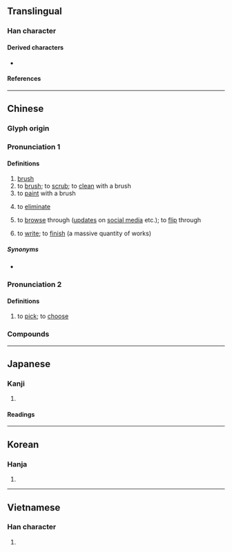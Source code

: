 {{character info}}
==Translingual==

===Han character===
{{Han char|rn=18|rad=刀|as=06|sn=8|four=72200|canj=SBLN|ids=⿰𡰯刂}}

====Derived characters====
* {{l|mul|[[唰]], [[𢯍]], [[涮]], [[𤷯]]}}

====References====
{{Han ref|kx=0139.090|dkj=01964|dj=0316.010|hdz=10337.050|uh=5237}}

----

==Chinese==
{{zh-forms}}

===Glyph origin===
{{Han etym}}

===Pronunciation 1===
{{zh-pron
|m=shuā,er=y
|m-s=
|c=caat3,caat3-2
|c-t=cat1,cat1-4*
|g=
|h=pfs=sot
|j=suah4
|md=sáuk
|mn=soat/xm,zz,tw:seh/qz:serh/soa/xm,zz:soah/xm,zz:sóa
|mn_note=soat - literary; seh/serh, soa, soah, sóa - vernacular
|mn-t=suêh4
|w=4seq
|x=xya6
|mc=y
|oc=y
|cat=n,v
}}

====Definitions====
{{zh-hanzi}}

# [[brush]] {{gloss|tool}}
# to [[brush]]; to [[scrub]]; to [[clean]] with a brush
# to [[paint]] with a brush
# {{lb|zh|colloquial}} to [[eliminate]]
# {{lb|zh|neologism|colloquial}} to [[browse]] through ([[update]]s on [[social media]] etc.); to [[flip]] through
#: {{zh-x|刷 手機|to '''check''' one's phone (for updates on social media etc.)}}
#: {{zh-x|這 部 電視劇 太 好看 了！我 已經 開始 四 刷 了！|This television drama is so good! I have already begun to '''watch through''' it for the fourth time!}}
# {{lb|zh|colloquial}} to [[write]]; to [[finish]] (a massive quantity of works)

=====Synonyms=====
* {{s|to eliminate}}
{{zh-syn-saurus|排除}}

===Pronunciation 2===
{{zh-pron
|m=shuà
|c=saat3
|cat=v
}}

====Definitions====
{{zh-hanzi}}

# {{lb|zh|dialectal}} to [[pick]]; to [[choose]]

===Compounds===
{{zh-der|兩把刷子|凸版印刷|凹版印刷|刷刷|刷卡|刷印|刷卷|刷子|刷恥|刷扮|刷拉|刷括|刷新|刷洗|刷照|刷牙|刷白|刷選|剔抽禿刷|剗刷|印刷|印刷品|印刷廠|印刷機|印刷術|印刷電路|印刷體|塗刷|孔版印刷|審囚刷卷|平版印刷|拘刷|括刷|振刷|敦蹄刷腳|木版印刷|板刷|根刷|水刷石|沖刷|洗刷|海綿刷|溜刷|牙刷|瓶刷子樹|眉刷|眼禿刷|石版印刷|立體印刷|粉刷|糊刷|膠版印刷|鋼絲刷|閉眉刷眼|雕版印刷|雨刷|鞋刷|髮刷|馬桶刷|刷臉}}

{{zh-cat|Elementary}}

----

==Japanese==

===Kanji===
{{ja-kanji|grade=4|rs=刀06}}

# {{rfdef|ja|sort=刀06}}

====Readings====
{{ja-readings
|goon=せち
|kanon=さつ
|kun=す-る, は-く, はけ
}}

----

==Korean==

===Hanja===
{{ko-hanja|쇄}}

# {{rfdef|ko|sort=刀06}}

----

==Vietnamese==

===Han character===
{{vi-readings|reading=[[xoát]], [[loát]], [[loạt]], [[loét]], [[nhoét]], [[soát]]|rs=刀06}}

# {{rfdef|vi}}